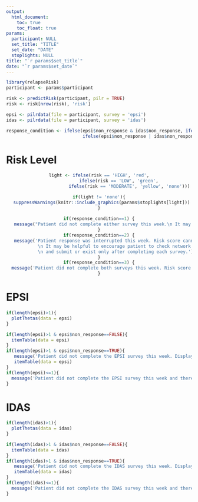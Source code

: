 ```yaml
---
output:
  html_document:
    toc: true
    toc_float: true
params: 
  participant: NULL
  set_title: "TITLE"
  set_date: "DATE"
  stoplights: NULL
title: "`r params$set_title`"
date: "`r params$set_date`"
---
```


```r
library(relapseRisk)
participant <- params$participant

risk <- predictRisk(participant, pilr = TRUE)
risk <- risk[nrow(risk), 'risk']

epsi <- pilrdata(file = participant, survey = 'epsi')
idas <- pilrdata(file = participant, survey = 'idas')

response_condition <- ifelse(epsi$non_response & idas$non_response, ifelse(epsi$tech_inter | idas$tech_inter,2,1),
                             ifelse(epsi$non_response | idas$non_response,3,4))
```

# Risk Level

<center>
```r
light <- ifelse(risk == 'HIGH', 'red',
                ifelse(risk == 'LOW', 'green', 
                       ifelse(risk == 'MODERATE', 'yellow', 'none')))

if(light != 'none'){
  suppressWarnings(knitr::include_graphics(params$stoplights[light]))
}
         
if(response_condition==1) {
   message("Patient did not complete either survey this week.\n It may be helpful to encourage patient to be more responsive.")      
}
if(response_condition==2) {
   message('Patient response was interrupted this week. Risk score cannot be calculated.
            \n It may be helpful to encourage patient to check network connections before each survey,
            \n and submit or exist only after completing each survey.')
}
if(response_condition==3) {
  message('Patient did not complete both surveys this week. Risk score cannot be calculated.')
}

```
</center>

# EPSI

```r
if(length(epsi)>1){
  plotThetas(data = epsi)
}
```

```r
if(length(epsi)>1 & epsi$non_response==FALSE){
  itemTable(data = epsi)
} 
if(length(epsi)>1 & epsi$non_response==TRUE){
   message('Patient did not complete the EPSI survey this week. Display results from the last completed survey.')
   itemTable(data = epsi) 
}
if(length(epsi)<=1){
  message('Patient did not complete the EPSI survey this week and there are no previous records.')
}
```

# IDAS

```r
if(length(idas)>1){
  plotThetas(data = idas)
}
```

```r
if(length(idas)>1 & idas$non_response==FALSE){
  itemTable(data = idas)
} 
if(length(idas)>1 & idas$non_response==TRUE){
   message('Patient did not complete the IDAS survey this week. Display results from the last completed survey.')
   itemTable(data = idas) 
}
if(length(idas)<=1){
  message('Patient did not complete the IDAS survey this week and there are no previous records.')
}
```
